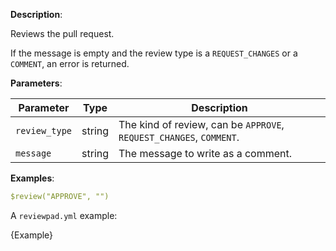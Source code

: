 
**Description**:

Reviews the pull request.

If the message is empty and the review type is a `REQUEST_CHANGES` or a `COMMENT`, an error is returned.

**Parameters**:

| Parameter    | Type   | Description                                                         |
| ------------ | ------ | ------------------------------------------------------------------- |
| `review_type`| string | The kind of review, can be `APPROVE`, `REQUEST_CHANGES`, `COMMENT`. |
| `message`    | string | The message to write as a comment.                                  |

**Examples**:

```yml
$review("APPROVE", "")
```

A `reviewpad.yml` example:

<CodeBlock language="yml">{Example}</CodeBlock>
